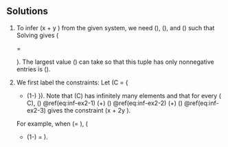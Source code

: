 ## Solutions {-}

1. To infer \(x + y \geq \mu\) from the given system, we need
    \(\alpha \geq 0\), \(\beta \geq 0\), and \(\gamma \geq 0\)
    such that 
    \begin{align*}
      2\alpha + \beta + 3\gamma & = 1\\
       \alpha + 3\beta + 2\gamma & = 1\\
      2\alpha + \beta + 6\gamma & = \mu.
    \end{align*}
    Solving gives \(\begin{bmatrix} \alpha \\ \beta \\ \gamma\end{bmatrix}
    = \begin{bmatrix} \frac{13}{15} - \frac{7}{15} \mu 
    \\ \frac{4}{15}-\frac{1}{15} \mu \\
    -\frac{1}{3} + \frac{1}{3}\mu\end{bmatrix}\).
    The largest value \(\mu\) can take so that this tuple has only
    nonnegative entries is \(\frac{13}{7}\).

2.  We first label the constraints:
    \begin{align}
    2x + y & \geq 2 (\#eq:inf-ex2-1) \\
    x + 5y & \geq 7 (\#eq:inf-ex2-2) \\
    -x + y & = 1.  (\#eq:inf-ex2-3)
    \end{align}
    Let \(C = \left \{ \lambda \begin{bmatrix} 1 \\ 0 \\ 1\end{bmatrix}
    + (1-\lambda)\begin{bmatrix} \frac{1}{3} \\ \frac{1}{3} \\ 0 \end{bmatrix}
    \ssep 0 \leq \lambda \leq 1
    \right\}\).
    Note that \(C\) has infinitely many elements and that
    for every \(\begin{bmatrix} \alpha \\ \beta \\ \gamma\end{bmatrix}
    \in C\), 
    \(\alpha \times\) \@ref(eq:inf-ex2-1) \(+\)
    \(\beta \times\) \@ref(eq:inf-ex2-2) \(+\)
    \(\gamma \times\) \@ref(eq:inf-ex2-3)
    gives the constraint \(x + 2y \geq 3\).
   
    For example, when \(\lambda = \frac{1}{2}\),
    \(\lambda \begin{bmatrix} 1 \\ 0 \\ 1\end{bmatrix}
    + (1-\lambda)\begin{bmatrix} \frac{1}{3} \\ \frac{1}{3} \\ 0 \end{bmatrix}
    = \begin{bmatrix} \frac{2}{3} \\ \frac{1}{6} \\ \frac{1}{2}\end{bmatrix}\).
